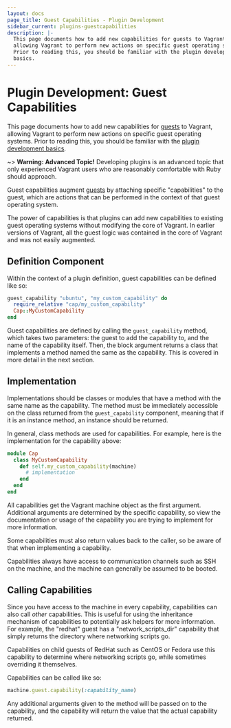 ```yaml
---
layout: docs
page_title: Guest Capabilities - Plugin Development
sidebar_current: plugins-guestcapabilities
description: |-
  This page documents how to add new capabilities for guests to Vagrant,
  allowing Vagrant to perform new actions on specific guest operating systems.
  Prior to reading this, you should be familiar with the plugin development
  basics.
---
```


# Plugin Development: Guest Capabilities

This page documents how to add new capabilities for [guests](/docs/plugins/guests.html)
to Vagrant, allowing Vagrant to perform new actions on specific guest
operating systems.
Prior to reading this, you should be familiar
with the [plugin development basics](/docs/plugins/development-basics.html).

~> **Warning: Advanced Topic!** Developing plugins is an
advanced topic that only experienced Vagrant users who are reasonably
comfortable with Ruby should approach.

Guest capabilities augment [guests](/docs/plugins/guests.html) by attaching
specific "capabilities" to the guest, which are actions that can be performed
in the context of that guest operating system.

The power of capabilities is that plugins can add new capabilities to
existing guest operating systems without modifying the core of Vagrant.
In earlier versions of Vagrant, all the guest logic was contained in the
core of Vagrant and was not easily augmented.

## Definition Component

Within the context of a plugin definition, guest capabilities can be
defined like so:

```ruby
guest_capability "ubuntu", "my_custom_capability" do
  require_relative "cap/my_custom_capability"
  Cap::MyCustomCapability
end
```

Guest capabilities are defined by calling the `guest_capability` method,
which takes two parameters: the guest to add the capability to, and the
name of the capability itself. Then, the block argument returns a class
that implements a method named the same as the capability. This is
covered in more detail in the next section.

## Implementation

Implementations should be classes or modules that have a method with
the same name as the capability. The method must be immediately accessible
on the class returned from the `guest_capability` component, meaning that
if it is an instance method, an instance should be returned.

In general, class methods are used for capabilities. For example, here
is the implementation for the capability above:

```ruby
module Cap
  class MyCustomCapability
    def self.my_custom_capability(machine)
      # implementation
    end
  end
end
```

All capabilities get the Vagrant machine object as the first argument.
Additional arguments are determined by the specific capability, so view the
documentation or usage of the capability you are trying to implement for more
information.

Some capabilities must also return values back to the caller, so be aware
of that when implementing a capability.

Capabilities always have access to communication channels such as SSH
on the machine, and the machine can generally be assumed to be booted.

## Calling Capabilities

Since you have access to the machine in every capability, capabilities can
also call _other_ capabilities. This is useful for using the inheritance
mechanism of capabilities to potentially ask helpers for more information.
For example, the "redhat" guest has a "network_scripts_dir" capability that
simply returns the directory where networking scripts go.

Capabilities on child guests of RedHat such as CentOS or Fedora use this
capability to determine where networking scripts go, while sometimes overriding
it themselves.

Capabilities can be called like so:

```ruby
machine.guest.capability(:capability_name)
```

Any additional arguments given to the method will be passed on to the
capability, and the capability will return the value that the actual
capability returned.
